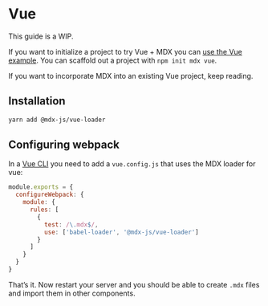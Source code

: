 
# Vue

<Note>
  This guide is a WIP.
</Note>

If you want to initialize a project to try Vue + MDX you can
[use the Vue example](https://github.com/mdx-js/mdx/tree/master/examples/vue).
You can scaffold out a project with `npm init mdx vue`.

If you want to incorporate MDX into an existing Vue project, keep reading.

## Installation

```sh
yarn add @mdx-js/vue-loader
```

## Configuring webpack

In a [Vue CLI](https://cli.vuejs.org/) you need to add a `vue.config.js` that
uses the MDX loader for vue:

```js
module.exports = {
  configureWebpack: {
    module: {
      rules: [
        {
          test: /\.mdx$/,
          use: ['babel-loader', '@mdx-js/vue-loader']
        }
      ]
    }
  }
}
```

That’s it.
Now restart your server and you should be able to create `.mdx` files and import
them in other components.

